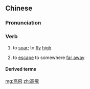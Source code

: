 {{also|高飞}}
==Chinese==
{{zh-forms|s=高飞}}

===Pronunciation===
{{zh-pron
|m=gāofēi
|c=gou1 fei1
|cat=v
}}

===Verb===
{{zh-verb}}

# to [[soar]]; to [[fly]] [[high]]
# {{lb|zh|by extension}} to [[escape]] to somewhere [[far away]]

====Derived terms====
{{zh-der|展翅高飛|振翅高飛|遠舉高飛|遠走高飛|高飛犧牲打|高飛球|高飛遠翔|高飛遠舉|高飛遠走|高飛遠遁|高飛遠集}}

[[mg:高飛]]
[[zh:高飛]]